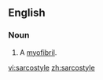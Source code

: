 ==English==

===Noun===
{{en-noun}}

# {{context|muscle|obsolete}} A [[myofibril]].

[[vi:sarcostyle]]
[[zh:sarcostyle]]